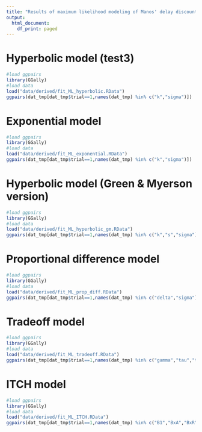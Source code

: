 ```yaml
---
title: "Results of maximum likelihood modeling of Manos' delay discounting data"
output:
  html_document:
    df_print: paged
---
```


# Hyperbolic model (test3)

```r
#load ggpairs
library(GGally)
#load data
load("data/derived/fit_ML_hyperbolic.RData")
ggpairs(dat_tmp[dat_tmp$trial==1,names(dat_tmp) %in% c("k","sigma")])
```

# Exponential model

```r
#load ggpairs
library(GGally)
#load data
load("data/derived/fit_ML_exponential.RData")
ggpairs(dat_tmp[dat_tmp$trial==1,names(dat_tmp) %in% c("k","sigma")])
```

# Hyperbolic model (Green & Myerson version)

```r
#load ggpairs
library(GGally)
#load data
load("data/derived/fit_ML_hyperbolic_gm.RData")
ggpairs(dat_tmp[dat_tmp$trial==1,names(dat_tmp) %in% c("k","s","sigma")])
```

# Proportional difference model

```r
#load ggpairs
library(GGally)
#load data
load("data/derived/fit_ML_prop_diff.RData")
ggpairs(dat_tmp[dat_tmp$trial==1,names(dat_tmp) %in% c("delta","sigma")])
```

# Tradeoff model

```r
#load ggpairs
library(GGally)
#load data
load("data/derived/fit_ML_tradeoff.RData")
ggpairs(dat_tmp[dat_tmp$trial==1,names(dat_tmp) %in% c("gamma","tau","theta","kappa","alpha","sigma")])
```

# ITCH model

```r
#load ggpairs
library(GGally)
#load data
load("data/derived/fit_ML_ITCH.RData")
ggpairs(dat_tmp[dat_tmp$trial==1,names(dat_tmp) %in% c("B1","BxA","BxR","BtA","BtR")])
```
